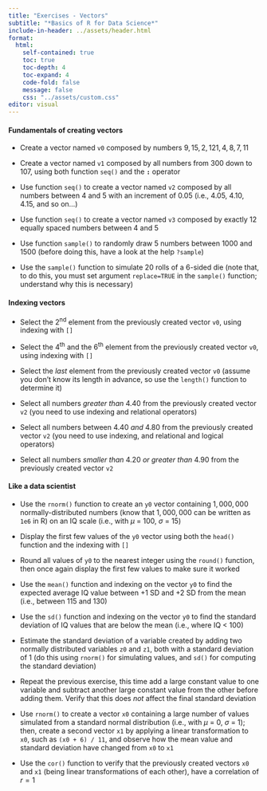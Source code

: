 ```yaml
---
title: "Exercises - Vectors"
subtitle: "*Basics of R for Data Science*"
include-in-header: ../assets/header.html
format: 
  html:
    self-contained: true
    toc: true   
    toc-depth: 4  
    toc-expand: 4
    code-fold: false 
    message: false
    css: "../assets/custom.css"
editor: visual
---
```


#### Fundamentals of creating vectors

-   Create a vector named `v0` composed by numbers $9, 15, 2, 121, 4, 8, 7, 11$

-   Create a vector named `v1` composed by all numbers from $300$ down to $107$, using both function `seq()` and the **`:`** operator

-   Use function `seq()` to create a vector named `v2` composed by all numbers between $4$ and $5$ with an increment of $0.05$ (i.e., $4.05$, $4.10$, $4.15$, and so on...)

-   Use function `seq()` to create a vector named `v3` composed by exactly $12$ equally spaced numbers between $4$ and $5$

-   Use function `sample()` to randomly draw $5$ numbers between $1000$ and $1500$ (before doing this, have a look at the help `?sample`)

-   Use the `sample()` function to simulate $20$ rolls of a $6$-sided die (note that, to do this, you must set argument `replace=TRUE` in the `sample()` function; understand why this is necessary)

#### Indexing vectors

-   Select the 2^nd^ element from the previously created vector `v0`, using indexing with `[]`

-   Select the 4^th^ and the 6^th^ element from the previously created vector `v0`, using indexing with `[]`

-   Select the *last* element from the previously created vector `v0` (assume you don't know its length in advance, so use the `length()` function to determine it)

-   Select all numbers *greater than* $4.40$ from the previously created vector `v2` (you need to use indexing and relational operators)

-   Select all numbers between $4.40$ *and* $4.80$ from the previously created vector `v2` (you need to use indexing, and relational and logical operators)

-   Select all numbers *smaller than* $4.20$ *or* *greater than* $4.90$ from the previously created vector `v2`

#### Like a data scientist

-   Use the `rnorm()` function to create an `y0` vector containing $1,000,000$ normally-distributed numbers (know that $1,000,000$ can be written as `1e6` in R) on an IQ scale (i.e., with $\mu$ = $100$, $\sigma$ = $15$)

-   Display the first few values of the `y0` vector using both the `head()` function and the indexing with `[]`

-   Round all values of `y0` to the nearest integer using the `round()` function, then once again display the first few values to make sure it worked

-   Use the `mean()` function and indexing on the vector `y0` to find the expected average IQ value between +1 SD and +2 SD from the mean (i.e., between $115$ and $130$)

-   Use the `sd()` function and indexing on the vector `y0` to find the standard deviation of IQ values that are below the mean (i.e., where IQ \< $100$)

-   Estimate the standard deviation of a variable created by adding two normally distributed variables `z0` and `z1`, both with a standard deviation of $1$ (do this using `rnorm()` for simulating values, and `sd()` for computing the standard deviation)

-   Repeat the previous exercise, this time add a large constant value to one variable and subtract another large constant value from the other before adding them. Verify that this does *not* affect the final standard deviation

-   Use `rnorm()` to create a vector `x0` containing a large number of values simulated from a standard normal distribution (i.e., with $\mu$ = $0$, $\sigma$ = $1$); then, create a second vector `x1` by applying a linear transformation to `x0`, such as `(x0 + 6) / 11`, and observe how the mean value and standard deviation have changed from `x0` to `x1`

-   Use the `cor()` function to verify that the previously created vectors `x0` and `x1` (being linear transformations of each other), have a correlation of $r = 1$
